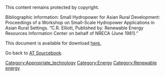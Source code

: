 This content remains protected by copyright.

Bibliographic information: 
Small Hydropower for Asian Rural Development: Proceedings of a Workshop on Small-Scale Hydropower Applications in Asian Rural Settings. “C.R. Elliott, Published by: Renewable Energy Resources Information Center on behalf of NRECA (June 1981).” 

This document is available for download [http://www.cd3wd.com/cd3wd_40/JF/430/22-542.pdf here.]

Go back to [[AT Sourcebook]].
[[Category:Appropriate_technology]]
[[Category:Energy]]
[[Category:Renewable energy]]